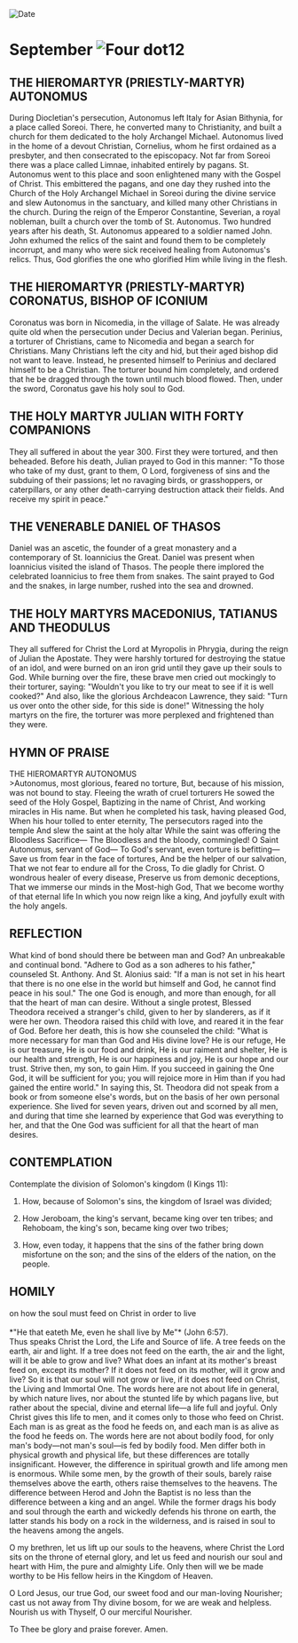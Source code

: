 
<RunningHead />
<Image src="/title-imprint.png" height={68} width={50} alt="Date" className="title-imprint"/>

# <div id="date">September <Image className="four-dot" src="/four-dot.png" height={15} width={15} alt="Four dot" />12</div>

## THE HIEROMARTYR (PRIESTLY-MARTYR) AUTONOMUS

During Diocletian's persecution, Autonomus left Italy for Asian Bithynia, for a place called Soreoi. There, he converted many to Christianity, and built a church for them dedicated to the holy Archangel Michael. Autonomus lived in the home of a devout Christian, Cornelius, whom he first ordained as a presbyter, and then consecrated to the episcopacy. Not far from Soreoi there was a place called Limnae, inhabited entirely by pagans. St. Autonomus went to this place and soon enlightened many with the Gospel of Christ. This embittered the pagans, and one day they rushed into the Church of the Holy Archangel Michael in Soreoi during the divine service and slew Autonomus in the sanctuary, and killed many other Christians in the church. During the reign of the Emperor Constantine, Severian, a royal nobleman, built a church over the tomb of St. Autonomus. Two hundred years after his death, St. Autonomus appeared to a soldier named John. John exhumed the relics of the saint and found them to be completely incorrupt, and many who were sick received healing from Autonomus's relics. Thus, God glorifies the one who glorified Him while living in the flesh.

## THE HIEROMARTYR (PRIESTLY-MARTYR) CORONATUS, BISHOP OF ICONIUM

Coronatus was born in Nicomedia, in the village of Salate. He was already quite old when the persecution under Decius and Valerian began. Perinius, a torturer of Christians, came to Nicomedia and began a search for Christians. Many Christians left the city and hid, but their aged bishop did not want to leave. Instead, he presented himself to Perinius and declared himself to be a Christian. The torturer bound him completely, and ordered that he be dragged through the town until much blood flowed. Then, under the sword, Coronatus gave his holy soul to God.

## THE HOLY MARTYR JULIAN WITH FORTY COMPANIONS

They all suffered in about the year 300. First they were tortured, and then beheaded. Before his death, Julian prayed to God in this manner: "To those who take of my dust, grant to them, O Lord, forgiveness of sins and the subduing of their passions; let no ravaging birds, or grasshoppers, or caterpillars, or any other death-carrying destruction attack their fields. And receive my spirit in peace."

## THE VENERABLE DANIEL OF THASOS

Daniel was an ascetic, the founder of a great monastery and a contemporary of St. Ioannicius the Great. Daniel was present when Ioannicius visited the island of Thasos. The people there implored the celebrated Ioannicius to free them from snakes. The saint prayed to God and the snakes, in large number, rushed into the sea and drowned.

## THE HOLY MARTYRS MACEDONIUS, TATIANUS AND THEODULUS

They all suffered for Christ the Lord at Myropolis in Phrygia, during the reign of Julian the Apostate. They were harshly tortured for destroying the statue of an idol, and were burned on an iron grid until they gave up their souls to God. While burning over the fire, these brave men cried out mockingly to their torturer, saying: "Wouldn't you like to try our meat to see if it is well cooked?" And also, like the glorious Archdeacon Lawrence, they said: "Turn us over onto the other side, for this side is done!" Witnessing the holy martyrs on the fire, the torturer was more perplexed and frightened than they were.

 

## HYMN OF PRAISE
<div style={{textAlign:'center', color:'crimson', fontWeight:'bold'}}>
THE HIEROMARTYR AUTONOMUS
</div>
>Autonomus, most glorious, feared no torture,  
But, because of his mission, was not bound to stay.  
Fleeing the wrath of cruel torturers  
He sowed the seed of the Holy Gospel,  
Baptizing in the name of Christ,  
And working miracles in His name.  
But when he completed his task, having pleased God,  
When his hour tolled to enter eternity,  
The persecutors raged into the temple  
And slew the saint at the holy altar  
While the saint was offering the Bloodless Sacrifice—  
The Bloodless and the bloody, commingled!  
O Saint Autonomus, servant of God—  
To God's servant, even torture is befitting—  
Save us from fear in the face of tortures,  
And be the helper of our salvation,  
That we not fear to endure all for the Cross,  
To die gladly for Christ.  
O wondrous healer of every disease,  
Preserve us from demonic deceptions,  
That we immerse our minds in the Most-high God,  
That we become worthy of that eternal life  
In which you now reign like a king,  
And joyfully exult with the holy angels.  


## REFLECTION

What kind of bond should there be between man and God? An unbreakable and continual bond. "Adhere to God as a son adheres to his father," counseled St. Anthony. And St. Alonius said: "If a man is not set in his heart that there is no one else in the world but himself and God, he cannot find peace in his soul." The one God is enough, and more than enough, for all that the heart of man can desire. Without a single protest, Blessed Theodora received a stranger's child, given to her by slanderers, as if it were her own. Theodora raised this child with love, and reared it in the fear of God. Before her death, this is how she counseled the child: "What is more necessary for man than God and His divine love? He is our refuge, He is our treasure, He is our food and drink, He is our raiment and shelter, He is our health and strength, He is our happiness and joy, He is our hope and our trust. Strive then, my son, to gain Him. If you succeed in gaining the One God, it will be sufficient for you; you will rejoice more in Him than if you had gained the entire world." In saying this, St. Theodora did not speak from a book or from someone else's words, but on the basis of her own personal experience. She lived for seven years, driven out and scorned by all men, and during that time she learned by experience that God was everything to her, and that the One God was sufficient for all that the heart of man desires.


## CONTEMPLATION

Contemplate the division of Solomon's kingdom (I Kings 11):

1. How, because of Solomon's sins, the kingdom of Israel was divided;

2. How Jeroboam, the king's servant, became king over ten tribes; and Rehoboam, the king's son, became king over two tribes;

3. How, even today, it happens that the sins of the father bring down misfortune on the son; and the sins of the elders of the nation, on the people.

 

## HOMILY
<div style={{textAlign:'center', color:'crimson', fontWeight:'bold'}}>
on how the soul must feed on Christ in order to live
</div>
<br />
<div style={{textAlign:'right'}}>
*"He that eateth Me, even he shall live by Me"* (John 6:57).
</div>
Thus speaks Christ the Lord, the Life and Source of life. A tree feeds on the earth, air and light. If a tree does not feed on the earth, the air and the light, will it be able to grow and live? What does an infant at its mother's breast feed on, except its mother? If it does not feed on its mother, will it grow and live? So it is that our soul will not grow or live, if it does not feed on Christ, the Living and Immortal One. The words here are not about life in general, by which nature lives, nor about the stunted life by which pagans live, but rather about the special, divine and eternal life—a life full and joyful. Only Christ gives this life to men, and it comes only to those who feed on Christ. Each man is as great as the food he feeds on, and each man is as alive as the food he feeds on. The words here are not about bodily food, for only man's body—not man's soul—is fed by bodily food. Men differ both in physical growth and physical life, but these differences are totally insignificant. However, the difference in spiritual growth and life among men is enormous. While some men, by the growth of their souls, barely raise themselves above the earth, others raise themselves to the heavens. The difference between Herod and John the Baptist is no less than the difference between a king and an angel. While the former drags his body and soul through the earth and wickedly defends his throne on earth, the latter stands his body on a rock in the wilderness, and is raised in soul to the heavens among the angels.

O my brethren, let us lift up our souls to the heavens, where Christ the Lord sits on the throne of eternal glory, and let us feed and nourish our soul and heart with Him, the pure and almighty Life. Only then will we be made worthy to be His fellow heirs in the Kingdom of Heaven.

O Lord Jesus, our true God, our sweet food and our man-loving Nourisher; cast us not away from Thy divine bosom, for we are weak and helpless. Nourish us with Thyself, O our merciful Nourisher.

To Thee be glory and praise forever. Amen.